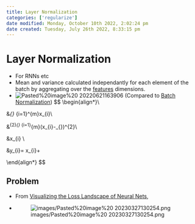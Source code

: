 ```yaml
---
title: Layer Normalization
categories: ['regularize']
date modified: Monday, October 10th 2022, 2:02:24 pm
date created: Tuesday, July 26th 2022, 8:33:15 pm
---
```


# Layer Normalization
- For RNNs etc
- Mean and variance calculated independantly for each element of the batch by aggregating over the [features](Features.qmd) dimensions.
- ![Pasted%20image%20 20220621163906](images/Pasted%20image%2020220621163906.jpg) (Compared to [Batch Normalization](Batch%20Normalization.qmd))
$$
 \begin{align*}\\

&\mu_{\mathcal{B}} \leftarrow \frac{1}{m}\Sigma_{i=1}^{m}x_{i}\\

&\sigma^{2}_{\mathcal{B}} \leftarrow \frac{1}{m}\Sigma_{i=1}^{m}(x_{i}-\mu_{\mathcal{B}})^{2}\\

&\hat x_{i} \leftarrow \frac{x_{i}-\mu_{\mathcal{B}}}{\sqrt{\sigma^{2}_{\mathcal{B}} + \epsilon}}\\

&y_{i}= \gamma \hat x_{i}+ \beta

\end{align*}
$$

## Problem
- From [Visualizing the Loss Landscape of Neural Nets](Visualizing the Loss Landscape of Neural Nets.qmd),
- ![images/Pasted%20image%20 20230327130254.png](images/Pasted%20image%20 20230327130254.png)



